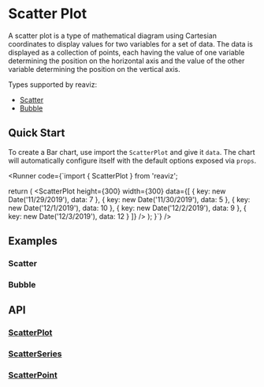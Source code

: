 
<Meta of={ScatterPlotLinearStory} />

# Scatter Plot

A scatter plot is a type of mathematical diagram using Cartesian coordinates to
display values for two variables for a set of data. The data is displayed as a collection
of points, each having the value of one variable determining the position on the horizontal
axis and the value of the other variable determining the position on the vertical axis.

Types supported by reaviz:

- [Scatter](/docs/charts/scatter-plot#scatter)
- [Bubble](/docs/charts/scatter-plot#bubble)

## Quick Start
To create a Bar chart, use import the `ScatterPlot` and give it `data`. The chart
will automatically configure itself with the default options exposed via `props`.

<Runner code={`import { ScatterPlot } from 'reaviz';

  return (
    <ScatterPlot
      height={300}
      width={300}
      data={[
        { key: new Date('11/29/2019'), data: 7 },
        { key: new Date('11/30/2019'), data: 5 },
        { key: new Date('12/1/2019'), data: 10 },
        { key: new Date('12/2/2019'), data: 9 },
        { key: new Date('12/3/2019'), data: 12 }
      ]}
    />
  );
}`}
/>

## Examples

### Scatter
<ToggleCanvas of={ScatterPlotLinearStory.Simple} storybook="charts-scatter-plot-linear--simple" />

### Bubble
<ToggleCanvas of={ScatterPlotLinearStory.Bubble} storybook="charts-scatter-plot-linear--bubble" />

## API
### [ScatterPlot](https://github.com/reaviz/reaviz/blob/master/src/ScatterPlot/ScatterPlot.tsx)
<PropsTable name="ScatterPlot" />

### [ScatterSeries](https://github.com/reaviz/reaviz/blob/master/src/ScatterPlot/ScatterSeries/ScatterSeries.tsx)
<PropsTable name="ScatterSeries" />

### [ScatterPoint](https://github.com/reaviz/reaviz/blob/master/src/ScatterPlot/ScatterSeries/ScatterPoint.tsx)
<PropsTable name="ScatterPoint" />
